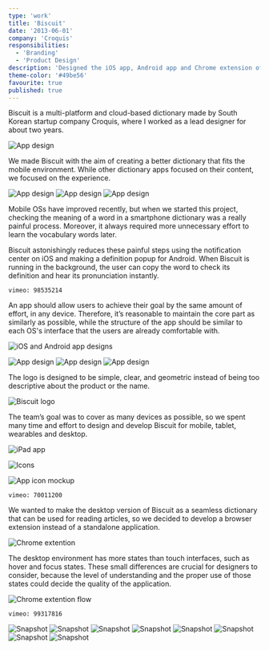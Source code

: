```yaml
---
type: 'work'
title: 'Biscuit'
date: '2013-06-01'
company: 'Croquis'
responsibilities:
  - 'Branding'
  - 'Product Design'
description: 'Designed the iOS app, Android app and Chrome extension of Biscuit, a cloud-based dictionary app.'
theme-color: '#49be56'
favourite: true
published: true
---
```



Biscuit is a multi-platform and cloud-based dictionary made by South Korean startup company Croquis, where I worked as a lead designer for about two years.

<ImageContainer maxSize={600} noShadow noBorder noCaption>

![App design](works-biscuit-01.png)

</ImageContainer>

We made Biscuit with the aim of creating a better dictionary that fits the mobile environment. While other dictionary apps focused on their content, we focused on the experience.


<ImageContainer grid={3} noCaption blockCaption="iOS app design">

![App design](works-biscuit-02.png)
![App design](works-biscuit-03.png)
![App design](works-biscuit-04.png)

</ImageContainer>

Mobile OSs have improved recently, but when we started this project, checking the meaning of a word in a smartphone dictionary was a really painful process. Moreover, it always required more unnecessary effort to learn the vocabulary words later.

Biscuit astonishingly reduces these painful steps using the notification center on iOS and making a definition popup for Android. When Biscuit is running in the background, the user can copy the word to check its definition and hear its pronunciation instantly.

<VideoContainer>

`vimeo: 98535214`

</VideoContainer>

An app should allow users to achieve their goal by the same amount of effort, in any device. Therefore, it’s reasonable to maintain the core part as similarly as possible, while the structure of the app should be similar to each OS's interface that the users are already comfortable with.

<ImageContainer noShadow noBorder>

![iOS and Android app designs](works-biscuit-05.png)

</ImageContainer>

<ImageContainer grid={3} noCaption blockCaption="Android app design">

![App design](works-biscuit-06.jpg)
![App design](works-biscuit-07.jpg)
![App design](works-biscuit-08.jpg)

</ImageContainer>

The logo is designed to be simple, clear, and geometric instead of being too descriptive about the product or the name.

<ImageContainer noShadow noBorder>

![Biscuit logo](works-biscuit-09.svg)

</ImageContainer>

The team’s goal was to cover as many devices as possible, so we spent many time and effort to design and develop Biscuit for mobile, tablet, wearables and desktop.

<ImageContainer noShadow noBorder>

![iPad app](works-biscuit-10.png)

</ImageContainer>

<ImageContainer maxSize={600} noShadow noBorder>

![Icons](works-biscuit-11.svg)

</ImageContainer>

<ImageContainer maxSize={280} noShadow noBorder noCaption>

![App icon mockup](works-biscuit-12.png)

</ImageContainer>

<VideoContainer>

`vimeo: 70011200`

</VideoContainer>

We wanted to make the desktop version of Biscuit as a seamless dictionary that can be used for reading articles, so we decided to develop a browser extension instead of a standalone application.

<ImageContainer>

![Chrome extention](works-biscuit-13.png)

</ImageContainer>

The desktop environment has more states than touch interfaces, such as hover and focus states. These small differences are crucial for designers to consider, because the level of understanding and the proper use of those states could decide the quality of the application.

<ImageContainer size="medium" noShadow noBorder>

![Chrome extention flow](works-biscuit-14.png)

</ImageContainer>

<VideoContainer>

`vimeo: 99317816`

</VideoContainer>

<ImageContainer grid={8} noCaption noShadow>

![Snapshot](works-biscuit-15.jpg)
![Snapshot](works-biscuit-16.jpg)
![Snapshot](works-biscuit-17.jpg)
![Snapshot](works-biscuit-18.jpg)
![Snapshot](works-biscuit-19.jpg)
![Snapshot](works-biscuit-20.jpg)
![Snapshot](works-biscuit-21.jpg)
![Snapshot](works-biscuit-22.jpg)

</ImageContainer>